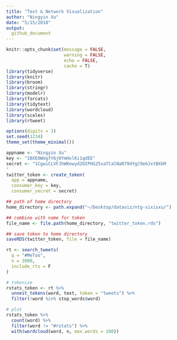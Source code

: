 ```yaml
---
title: "Text & Network Visualization"
author: "Ningyin Xu"
date: "5/15/2018"
output: 
  github_document
---
```


```r
knitr::opts_chunk$set(message = FALSE,
                      warning = FALSE,
                      echo = FALSE,
                      cache = T)
library(tidyverse)
library(knitr)
library(broom)
library(stringr)
library(modelr)
library(forcats)
library(tidytext)
library(wordcloud)
library(scales)
library(rtweet)

options(digits = 3)
set.seed(1234)
theme_set(theme_minimal())
```

```r
appname <- "Ningyin Xu"
key <- "IBXEOWUgfY6j0YmHxlKi1qdEE"
secret <- "1CgwiCLVFJhWKewyd2DIPHG25xaTCalNaR79dYgC9e6JxtBXkM
"
twitter_token <- create_token(
  app = appname,
  consumer_key = key,
  consumer_secret = secret)

## path of home directory
home_directory <- path.expand("~/Desktop/dataviz/ntg-sixisxu/")

## combine with name for token
file_name <- file.path(home_directory, "twitter_token.rds")

## save token to home directory
saveRDS(twitter_token, file = file_name)

rt <- search_tweets(
  q = "#MeToo",
  n = 3000,
  include_rts = F
)

# tokenize
rstats_token <- rt %>%
  unnest_tokens(word, text, token = "tweets") %>%
  filter(!word %in% stop_words$word)

# plot
rstats_token %>%
  count(word) %>%
  filter(word != "#rstats") %>%
  with(wordcloud(word, n, max.words = 100))
```











